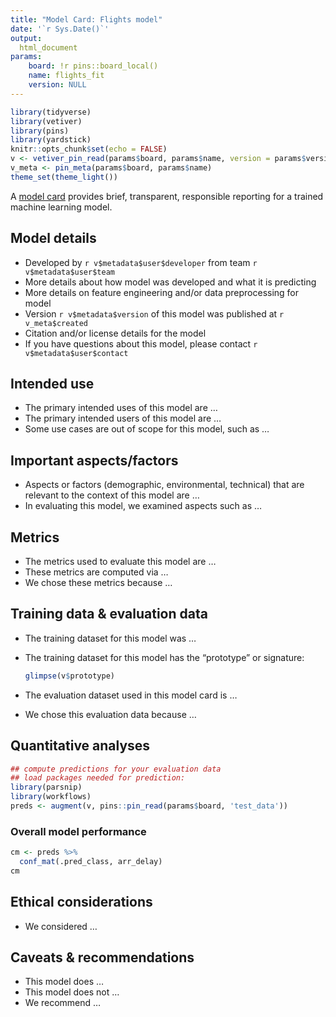 ```yaml
---
title: "Model Card: Flights model"
date: '`r Sys.Date()`'
output: 
  html_document
params:
    board: !r pins::board_local()
    name: flights_fit
    version: NULL
---
```


```r
library(tidyverse)
library(vetiver)
library(pins)
library(yardstick)
knitr::opts_chunk$set(echo = FALSE)
v <- vetiver_pin_read(params$board, params$name, version = params$version)
v_meta <- pin_meta(params$board, params$name)
theme_set(theme_light())
```

A [model card](https://doi.org/10.1145/3287560.3287596) provides brief, transparent, responsible reporting for a trained machine learning model.

## Model details

- Developed by `r v$metadata$user$developer` from team `r v$metadata$user$team`
- More details about how model was developed and what it is predicting
- More details on feature engineering and/or data preprocessing for model
- Version `r v$metadata$version` of this model was published at `r v_meta$created`
- Citation and/or license details for the model
- If you have questions about this model, please contact `r v$metadata$user$contact`

## Intended use

- The primary intended uses of this model are ...
- The primary intended users of this model are ...
- Some use cases are out of scope for this model, such as ...

## Important aspects/factors

- Aspects or factors (demographic, environmental, technical) that are relevant to the context of this model are ...
- In evaluating this model, we examined aspects such as ...

## Metrics

- The metrics used to evaluate this model are ...
- These metrics are computed via ...
- We chose these metrics because ...

## Training data & evaluation data

- The training dataset for this model was ...
- The training dataset for this model has the "prototype" or signature:

    ```r
    glimpse(v$prototype)
    ```

- The evaluation dataset used in this model card is ...
- We chose this evaluation data because ...



## Quantitative analyses {.tabset}

```r
## compute predictions for your evaluation data
## load packages needed for prediction:
library(parsnip)
library(workflows)
preds <- augment(v, pins::pin_read(params$board, 'test_data'))
```


### Overall model performance

```r
cm <- preds %>%
  conf_mat(.pred_class, arr_delay)
cm
```

## Ethical considerations

- We considered ...

## Caveats & recommendations

- This model does ...
- This model does not ...
- We recommend ...



